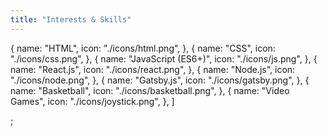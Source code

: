 ```yaml
---
title: "Interests & Skills"
---
```


  {
    name: "HTML",
    icon: "./icons/html.png",
  },
  {
    name: "CSS",
    icon: "./icons/css.png",
  },
  {
    name: "JavaScript (ES6+)",
    icon: "./icons/js.png",
  },
  {
    name: "React.js",
    icon: "./icons/react.png",
  },
  {
    name: "Node.js",
    icon: "./icons/node.png",
  },
  {
    name: "Gatsby.js",
    icon: "./icons/gatsby.png",
  },
  {
    name: "Basketball",
    icon: "./icons/basketball.png",
  },
  {
    name: "Video Games",
    icon: "./icons/joystick.png",
  },
]

;

